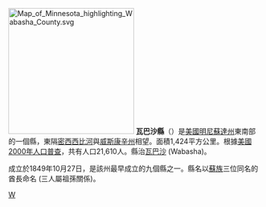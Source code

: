 {{multiple issues|
{{expand|time=2018-12-02T13:18:04+00:00}}
{{expert|time=2018-12-02T13:18:04+00:00}}
{{unreferenced|time=2018-12-02T13:18:04+00:00}}
}}
[[File:Map_of_Minnesota_highlighting_Wabasha_County.svg|250px]]
'''瓦巴沙縣'''（{{lang-en|Wabasha County}}）是[[美國|美國]][[明尼蘇達州|明尼蘇達州]]東南部的一個縣，東隔[[密西西比河|密西西比河]]與[[威斯康辛州|威斯康辛州]]相望。面積1,424平方公里。根據[[美國2000年人口普查|美國2000年人口普查]]，共有人口21,610人。縣治[[瓦巴沙|瓦巴沙]] (Wabasha)。

成立於1849年10月27日，是該州最早成立的九個縣之一。縣名以[[蘇族|蘇族]]三位同名的酋長命名 (三人屬祖孫關係)。

[[Category:明尼苏达州行政区划|W]]
